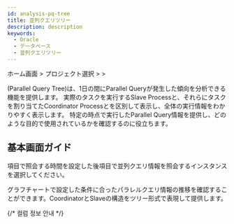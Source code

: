 ```yaml
---
id: analysis-pq-tree
title: 並列クエリツリー
description: description
keywords:
  - Oracle
  - データベース
  - 並列クエリツリー
---
```



<V2Note product="Oracle" />

ホーム画面 > プロジェクト選択 > <Cmdname sid="side_analysis" className="uitext" /> > <Cmdname sid="side_dbPqTree" className="uitext" />

<Cmdname sid="side_dbPqTree" className="uitext" />(Parallel Query Tree)は、1日の間にParallel Queryが発生した傾向を分析できる機能を提供します。 実際のタスクを実行するSlave Processと、それらにタスクを割り当てたCoordinator Processとを区別して表示し、全体の実行情報をわかりやすく表示します。 特定の時点で実行したParallel Query情報を提供し、どのような目的で使用されているかを確認するのに役立ちます。

## 基本画面ガイド

<ImgLang img="db-pq-tree-oracle-pro.png" desc="並列クエリツリー" />

<Cmdname sid="time" className="uitext" />項目で照会する時間を設定した後<Cmdname sid="instance" className="uitext" />項目で並列クエリ情報を照会するインスタンスを選択してください。

グラフチャートで設定した条件に合ったパラレルクエリ情報の推移を確認することができます。CoordinatorとSlaveの構造をツリー形式で表現して提供します。

{/* 컬럼 정보 안내 */}

<Oraclecolumn />
